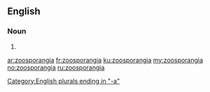 {{also|zoösporangia}}
==English==

===Noun===
{{head|en|noun plural form}}

# {{plural of|zoosporangium|lang=en}}

[[Category:English plurals ending in "-a"]]

[[ar:zoosporangia]]
[[fr:zoosporangia]]
[[ku:zoosporangia]]
[[my:zoosporangia]]
[[no:zoosporangia]]
[[ru:zoosporangia]]